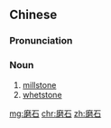 ==Chinese==
{{zh-forms}}

===Pronunciation===
{{zh-pron
|m=móshí
|h=pfs=mo-sa̍k
|mn=bôa-chio̍h
|cat=n
}}

===Noun===
{{zh-noun}}

# [[millstone]]
# [[whetstone]]

[[mg:磨石]]
[[chr:磨石]]
[[zh:磨石]]